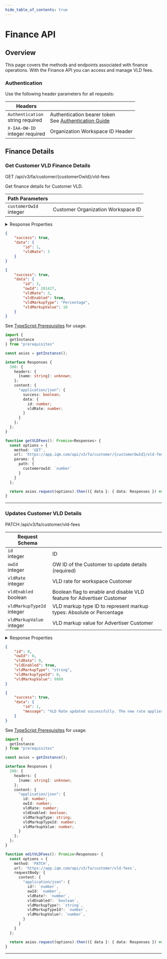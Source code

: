 ```yaml
---
hide_table_of_contents: true
---
```



# Finance API

## Overview

This page covers the methods and endpoints associated with finance operations. With the Finance API you can access and manage VLD fees. 

### Authentication

Use the following header parameters for all requests:

  <div class="smallTable">

| Headers  |  |
| ----  | --- |
| `Authentication` <br /><span class="type-text">string</span> <span class="required-text">required</span> | Authentication bearer token <br />See [Authentication Guide](/Quickstart%20Guides/Authentication-Quickstart-Guide) |
| `X-IAA-OW-ID` <br /><span class="type-text">integer</span> <span class="required-text">required</span> | Organization Workspace ID Header |

</div>

## Finance Details

### Get Customer VLD Finance Details

<span class="badge badge--primary">GET</span> <span class="path-text">/api/v3/fa/customer/\{customerOwId\}/vld-fees</span>

<div class="container">
  <div class="child1">

Get finance details for Customer VLD.

| Path Parameters | |
| ---- | --- |
| `customerOwId` <br /><span class="type-text">integer</span> | Customer Organization Workspace ID |

<details className="objectPropertiesDetails" style={{ maxWidth: "100%", padding: "1rem" }}>
<summary style={{fontSize: "16px"}}>Response Properties</summary>

<table className="objectProperties">
<tr>
<td>`id` <br /><span class="type-text">integer</span></td>
<td>Customer ID</td>
</tr>
<tr>
  <td>`owId` <br /><span class="type-text">integer</span></td>
  <td>Organization Workspace ID</td>
</tr>
<tr>
  <td>`vldRate` <br /><span class="type-text">integer</span></td>
  <td>VLD rate for workspace Customer </td>
</tr>
<tr>
  <td>`vldMarkupTypeId` <br /><span class="type-text">integer</span></td>
  <td>VLD markup type ID to represent markup types: Absolute or Percentage</td>
</tr>
<tr>
  <td>`vldMarkupValue` <br /><span class="type-text">integer</span></td>
  <td>VLD markup value for Advertiser Customer</td>
</tr>
</table>

</details>

</div><div class="child2">

<Tabs>
<TabItem value="JSON" label="JSON" default>

```json title="Response 200"
{
    "success": true,
    "data": {
        "id": 1,
        "vldRate": 3
    }
}
```

```json title="Response 200 (VLD flag)"
{
    "success": true,
    "data": {
        "id": 3,
        "owId": 201427,
        "vldRate": 3,
        "vldEnabled": true,
        "vldMarkupType": "Percentage",
        "vldMarkupValue": 10
    }
}
```

</TabItem>
<TabItem value="TypeScript" label="TypeScript">

See [TypeScript Prerequisites](/Getting%20Started/Typescript-Prerequisites.mdx) for usage.

```ts
import {
  getInstance
} from "prerequisites"

const axios = getInstance();

interface Responses {
  200: {
    headers: {
      [name: string]: unknown;
    };
    content: {
      "application/json": {
        success: boolean;
        data: {
          id: number;
          vldRate: number;
        }
      }
    };
  };
}

function getVLDFees(): Promise<Responses> {
  const options = {
    method: 'GET',
    url: 'https://app.iqm.com/api/v3/fa/customer/{customerOwId}/vld-fees',
    params: {
      path: {
        customerowId: `number`
      }
    }
  };

  return axios.request(options).then(({ data }: { data: Responses }) => data);
}
```

</TabItem></Tabs>

</div></div>

---

### Updates Customer VLD Details

<span class="badge badge--info">PATCH</span> <span class="path-text">/api/v3/fa/customer/vld-fees</span>

<div class="container">
  <div class="child1">

| Request Schema |  |
| ---- | --- |
| `id`<br /><span class="type-text">integer</span> | ID |
| `owId` <br /><span class="type-text">integer</span> | OW ID of the Customer to update details (required) |
| `vldRate` <br /><span class="type-text">integer</span> | VLD rate for workspace Customer |
| `vldEnabled` <br /><span class="type-text">boolean</span> | Boolean flag to enable and disable VLD feature for Advertiser Customer |
| `vldMarkupTypeId` <br /><span class="type-text">integer</span> | VLD markup type ID to represent markup types: Absolute or Percentage |
| `vldMarkupValue` <br /><span class="type-text">integer</span> | VLD markup value for Advertiser Customer |

 <details className="objectPropertiesDetails" style={{ maxWidth: "100%", padding: "1rem" }}>
    <summary style={{fontSize: "16px"}}>Response Properties</summary>
    <table className="objectProperties">
    <tr>
    <td>`id` <br /><span class="type-text">integer</span></td>
    <td>ID</td>
    </tr>
    <tr>
    <td>`message` <br /><span class="type-text">string</span></td>
    <td>Success message</td>
    </tr>
    </table>
    </details>

</div><div class="child2">

<Tabs>
<TabItem value="JSON" label="JSON" default>

```json title="Request Sample"
{
    "id": 0,
    "owId": 0,
    "vldRate": 0,
    "vldEnabled": true,
    "vldMarkupType": "string",
    "vldMarkupTypeId": 0,
    "vldMarkupValue": 9999
}
```

```json title="Response 200"
{
    "success": true,
    "data": {
        "id": 1,
        "message": "VLD Rate updated successfully. The new rate applies only to newly created VLDs"
    }
}
```

</TabItem>
<TabItem value="TypeScript" label="TypeScript">

See [TypeScript Prerequisites](/Getting%20Started/Typescript-Prerequisites.mdx) for usage. 

```ts
import {
  getInstance
} from "prerequisites"

const axios = getInstance();

interface Responses {
  200: {
    headers: {
      [name: string]: unknown;
    };
    content: {
      "application/json": {
        id: number;
        owId: number;
        vldRate: number;
        vldEnabled: boolean;
        vldMarkupType: string;
        vldMarkupTypeId: number;
        vldMarkupValue: number;
      }
    };
  };
}

function editVLDFees(): Promise<Responses> {
  const options = {
    method: 'PATCH',
    url: 'https://app.iqm.com/api/v3/fa/customer/vld-fees',
    requestBody: {
      content: {
        "application/json": {
          id?: `number`,
          owId: `number`,
          vldRate?: `number`,
          vldEnabled?: `boolean`,
          vldMarkupType?: `string`,
          vldMarkupTypeId?: `number`,
          vldMarkupValue?: `number`,
        }
      }
    }
  };

  return axios.request(options).then(({ data }: { data: Responses }) => data);
}
```

</TabItem></Tabs>

</div></div>

---
